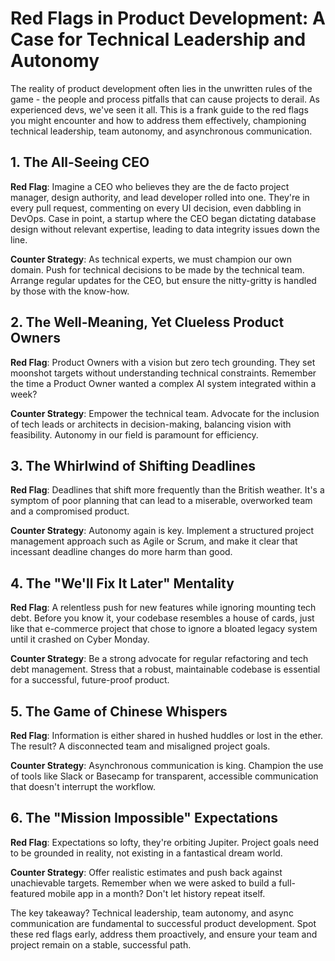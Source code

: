 # Red Flags in Product Development: A Case for Technical Leadership and Autonomy

The reality of product development often lies in the unwritten rules of the game - the people and process pitfalls that can cause projects to derail. As experienced devs, we've seen it all. This is a frank guide to the red flags you might encounter and how to address them effectively, championing technical leadership, team autonomy, and asynchronous communication.

## 1. The All-Seeing CEO

**Red Flag**: Imagine a CEO who believes they are the de facto project manager, design authority, and lead developer rolled into one. They're in every pull request, commenting on every UI decision, even dabbling in DevOps. Case in point, a startup where the CEO began dictating database design without relevant expertise, leading to data integrity issues down the line.

**Counter Strategy**: As technical experts, we must champion our own domain. Push for technical decisions to be made by the technical team. Arrange regular updates for the CEO, but ensure the nitty-gritty is handled by those with the know-how.

## 2. The Well-Meaning, Yet Clueless Product Owners

**Red Flag**: Product Owners with a vision but zero tech grounding. They set moonshot targets without understanding technical constraints. Remember the time a Product Owner wanted a complex AI system integrated within a week?

**Counter Strategy**: Empower the technical team. Advocate for the inclusion of tech leads or architects in decision-making, balancing vision with feasibility. Autonomy in our field is paramount for efficiency.

## 3. The Whirlwind of Shifting Deadlines

**Red Flag**: Deadlines that shift more frequently than the British weather. It's a symptom of poor planning that can lead to a miserable, overworked team and a compromised product. 

**Counter Strategy**: Autonomy again is key. Implement a structured project management approach such as Agile or Scrum, and make it clear that incessant deadline changes do more harm than good.

## 4. The "We'll Fix It Later" Mentality

**Red Flag**: A relentless push for new features while ignoring mounting tech debt. Before you know it, your codebase resembles a house of cards, just like that e-commerce project that chose to ignore a bloated legacy system until it crashed on Cyber Monday.

**Counter Strategy**: Be a strong advocate for regular refactoring and tech debt management. Stress that a robust, maintainable codebase is essential for a successful, future-proof product.

## 5. The Game of Chinese Whispers

**Red Flag**: Information is either shared in hushed huddles or lost in the ether. The result? A disconnected team and misaligned project goals.

**Counter Strategy**: Asynchronous communication is king. Champion the use of tools like Slack or Basecamp for transparent, accessible communication that doesn't interrupt the workflow. 

## 6. The "Mission Impossible" Expectations

**Red Flag**: Expectations so lofty, they're orbiting Jupiter. Project goals need to be grounded in reality, not existing in a fantastical dream world. 

**Counter Strategy**: Offer realistic estimates and push back against unachievable targets. Remember when we were asked to build a full-featured mobile app in a month? Don't let history repeat itself.

The key takeaway? Technical leadership, team autonomy, and async communication are fundamental to successful product development. Spot these red flags early, address them proactively, and ensure your team and project remain on a stable, successful path.